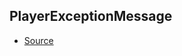 ## PlayerExceptionMessage



- [Source](https://github.com/Androz2091/discord-player/blob/e435396/packages/utils/src/Errors.ts#L1)